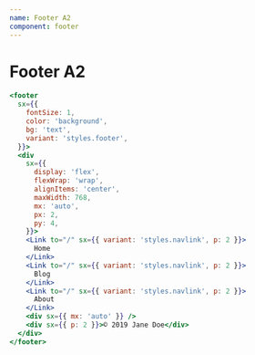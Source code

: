 ```yaml
---
name: Footer A2
component: footer
---
```


# Footer A2

```jsx live
<footer
  sx={{
    fontSize: 1,
    color: 'background',
    bg: 'text',
    variant: 'styles.footer',
  }}>
  <div
    sx={{
      display: 'flex',
      flexWrap: 'wrap',
      alignItems: 'center',
      maxWidth: 768,
      mx: 'auto',
      px: 2,
      py: 4,
    }}>
    <Link to="/" sx={{ variant: 'styles.navlink', p: 2 }}>
      Home
    </Link>
    <Link to="/" sx={{ variant: 'styles.navlink', p: 2 }}>
      Blog
    </Link>
    <Link to="/" sx={{ variant: 'styles.navlink', p: 2 }}>
      About
    </Link>
    <div sx={{ mx: 'auto' }} />
    <div sx={{ p: 2 }}>© 2019 Jane Doe</div>
  </div>
</footer>
```
